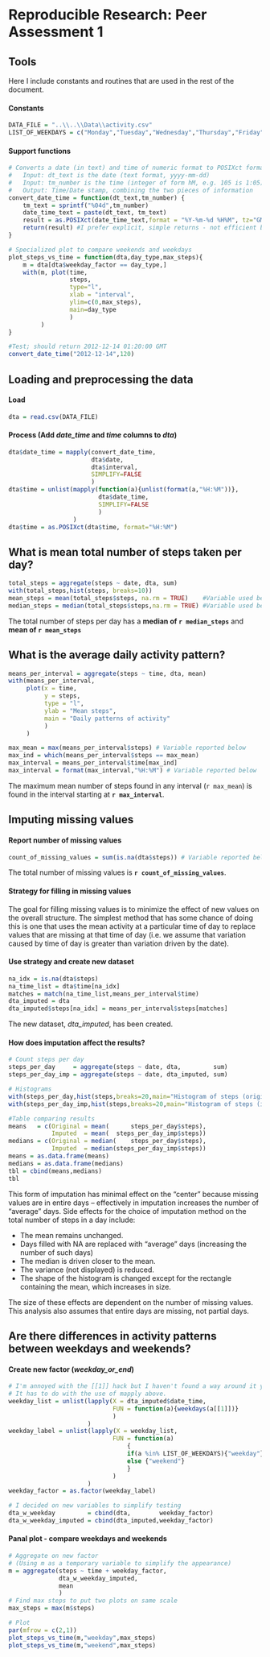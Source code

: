 # Reproducible Research: Peer Assessment 1

## Tools
Here I include constants and routines that are used in the rest of the document.

#### Constants
```r
DATA_FILE = "..\\..\\Data\\activity.csv"
LIST_OF_WEEKDAYS = c("Monday","Tuesday","Wednesday","Thursday","Friday")
```

#### Support functions
```r
# Converts a date (in text) and time of numeric format to POSIXct format
#   Input: dt_text is the date (text format, yyyy-mm-dd)
#   Input: tm_number is the time (integer of form hM, e.g. 105 is 1:05)
#   Output: Time/Date stamp, combining the two pieces of information
convert_date_time = function(dt_text,tm_number) {
    tm_text = sprintf("%04d",tm_number)
    date_time_text = paste(dt_text, tm_text)
    result = as.POSIXct(date_time_text,format = "%Y-%m-%d %H%M", tz="GMT")
    return(result) #I prefer explicit, simple returns - not efficient but...
}

# Specialized plot to compare weekends and weekdays
plot_steps_vs_time = function(dta,day_type,max_steps){
    m = dta[dta$weekday_factor == day_type,]
    with(m, plot(time,
                 steps,
                 type="l",
                 xlab = "interval",
                 ylim=c(0,max_steps),
                 main=day_type
                 )
         )
}

#Test; should return 2012-12-14 01:20:00 GMT
convert_date_time("2012-12-14",120)
```

## Loading and preprocessing the data

#### Load
```r
dta = read.csv(DATA_FILE)
```
#### Process (Add *date_time* and *time* columns to *dta*)
```r
dta$date_time = mapply(convert_date_time,
                       dta$date,
                       dta$interval,
                       SIMPLIFY=FALSE
                       )
dta$time = unlist(mapply(function(a){unlist(format(a,"%H:%M"))}, 
                         dta$date_time, 
                         SIMPLIFY=FALSE
                         )
                  )
dta$time = as.POSIXct(dta$time, format="%H:%M")
```
## What is mean total number of steps taken per day?
```r
total_steps = aggregate(steps ~ date, dta, sum)
with(total_steps,hist(steps, breaks=10))
mean_steps = mean(total_steps$steps, na.rm = TRUE)    #Variable used below
median_steps = median(total_steps$steps,na.rm = TRUE) #Variable used below
```

The total number of steps per day has a **median of `r median_steps`** and **mean of `r mean_steps`**

## What is the average daily activity pattern?
```r
means_per_interval = aggregate(steps ~ time, dta, mean)
with(means_per_interval, 
     plot(x = time,
          y = steps,
          type = "l",
          ylab = "Mean steps",
          main = "Daily patterns of activity"
          )
     )

max_mean = max(means_per_interval$steps) # Variable reported below
max_ind = which(means_per_interval$steps == max_mean)
max_interval = means_per_interval$time[max_ind]
max_interval = format(max_interval,"%H:%M") # Variable reported below
```

The maximum mean number of steps found in any interval (`r max_mean`)
is found in the interval starting at **`r max_interval`**.

## Imputing missing values

#### Report number of missing values
```r
count_of_missing_values = sum(is.na(dta$steps)) # Variable reported below

```

The total number of missing values is **`r count_of_missing_values`**.

#### Strategy for filling in missing values
The goal for filling missing values is to minimize the effect of new values on the overall structure.  The simplest method that has some chance of doing this is one that uses the mean activity at a particular time of day to replace values that are missing at that time of day (i.e. we assume that variation caused by time of day is greater than variation driven by the date).

#### Use strategy and create new dataset
```r

na_idx = is.na(dta$steps)
na_time_list = dta$time[na_idx]
matches = match(na_time_list,means_per_interval$time)
dta_imputed = dta
dta_imputed$steps[na_idx] = means_per_interval$steps[matches]
```

The new dataset, *dta_imputed*, has been created.

#### How does imputation affect the results?
```r
# Count steps per day
steps_per_day     = aggregate(steps ~ date, dta,         sum)
steps_per_day_imp = aggregate(steps ~ date, dta_imputed, sum)

# Histograms
with(steps_per_day,hist(steps,breaks=20,main="Histogram of steps (original)"))
with(steps_per_day_imp,hist(steps,breaks=20,main="Histogram of steps (imputed)"))

#Table comparing results
means   = c(Original = mean(      steps_per_day$steps), 
            Imputed  = mean(  steps_per_day_imp$steps))
medians = c(Original = median(    steps_per_day$steps), 
            Imputed  = median(steps_per_day_imp$steps))
means = as.data.frame(means)
medians = as.data.frame(medians)
tbl = cbind(means,medians)
tbl
```

This form of imputation has minimal effect on the "center" because missing values are in entire days -- effectively in imputation increases the number of "average" days. Side effects for the choice of imputation method on the total number of steps in a day include:

- The mean remains unchanged.
- Days filled with NA are replaced with "average" days (increasing the number of such days)
- The median is driven closer to the mean.
- The variance (not displayed) is reduced.
- The shape of the histogram is changed except for the rectangle containing the mean, which increases in size.

The size of these effects are dependent on the number of missing values. This analysis also assumes that entire days are missing, not partial days.

## Are there differences in activity patterns between weekdays and weekends?

#### Create new factor (*weekday_or_end*)

```r
# I'm annoyed with the [[1]] hack but I haven't found a way around it yet.
# It has to do with the use of mapply above.
weekday_list = unlist(lapply(X = dta_imputed$date_time,
                             FUN = function(a){weekdays(a[[1]])}
                             )
                      )
weekday_label = unlist(lapply(X = weekday_list,
                             FUN = function(a)
                                 {
                                 if(a %in% LIST_OF_WEEKDAYS){"weekday"}
                                 else {"weekend"}
                                 }
                             )
                      )
weekday_factor = as.factor(weekday_label)

# I decided on new variables to simplify testing
dta_w_weekday         = cbind(dta,        weekday_factor)
dta_w_weekday_imputed = cbind(dta_imputed,weekday_factor)
```

#### Panal plot - compare weekdays and weekends

```r
# Aggregate on new factor
# (Using m as a temporary variable to simplify the appearance)
m = aggregate(steps ~ time + weekday_factor,
              dta_w_weekday_imputed,
              mean
              )
# Find max steps to put two plots on same scale
max_steps = max(m$steps)

# Plot
par(mfrow = c(2,1))
plot_steps_vs_time(m,"weekday",max_steps)
plot_steps_vs_time(m,"weekend",max_steps)
```